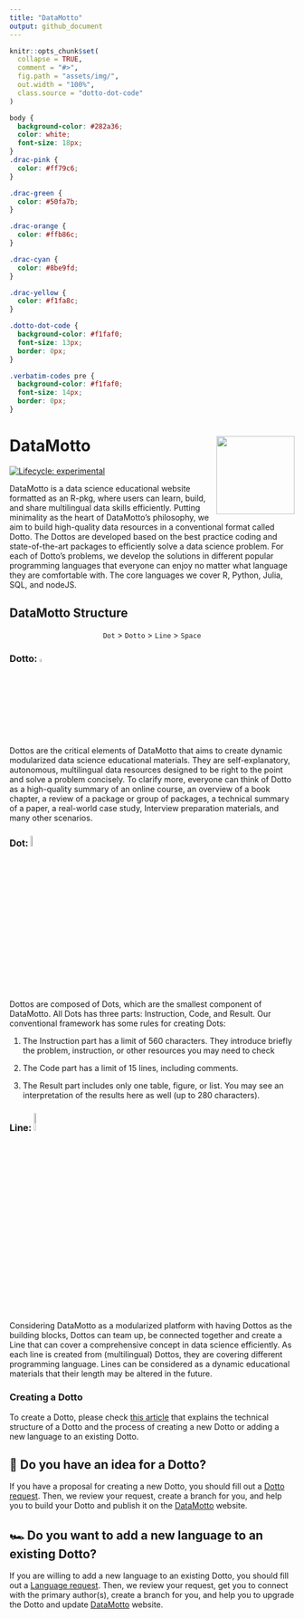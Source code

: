 ```yaml
---
title: "DataMotto"
output: github_document
---
```


<!-- README.md is generated from README.Rmd. Please edit that file -->

```r
knitr::opts_chunk$set(
  collapse = TRUE,
  comment = "#>",
  fig.path = "assets/img/",
  out.width = "100%",
  class.source = "dotto-dot-code"
)
```

```css
body {
  background-color: #282a36;
  color: white;
  font-size: 18px;
}
.drac-pink {
  color: #ff79c6;
}

.drac-green {
  color: #50fa7b;
}

.drac-orange {
  color: #ffb86c;
}

.drac-cyan {
  color: #8be9fd;
}

.drac-yellow {
  color: #f1fa8c;
}

.dotto-dot-code {
  background-color: #f1faf0;
  font-size: 13px;
  border: 0px;
}

.verbatim-codes pre {
  background-color: #f1faf0;
  font-size: 14px;
  border: 0px;
}
```

# <span class="drac-pink">DataMotto</span> <a href='https://datamotto.com'><img src='assets/img/hex-logo.png' target="_blank" align="right" height="138" /></a>

<!-- badges: start -->
[![Lifecycle: experimental](https://img.shields.io/badge/lifecycle-experimental-orange.svg)](https://lifecycle.r-lib.org/articles/stages.html#experimental)
<!-- badges: end -->

DataMotto is a data science educational website formatted as an <span class="drac-orange">R-pkg</span>, where users can learn, build, and share multilingual data skills efficiently. Putting <span class="drac-orange">minimality</span> as the heart of DataMotto’s philosophy, we aim to build high-quality data resources in a conventional format called <span class="drac-pink">Dotto</span>. The Dottos are developed based on the best practice coding and state-of-the-art packages to efficiently solve a data science problem. For each of Dotto’s problems, we develop the solutions in different popular programming languages that everyone can enjoy no matter what language they are comfortable with. The core languages we cover <span class="drac-cyan">R</span>, <span class="drac-cyan">Python</span>, <span class="drac-cyan">Julia</span>, <span class="drac-cyan">SQL</span>, and <span class="drac-cyan">nodeJS</span>.

## DataMotto <span class="drac-green">Structure</span>

<center class="h2 drac-green"> `Dot` > `Dotto` > `Line` > `Space` </center>

### Dotto: <img src="./assets/img/red-circle.svg" width=3.5%"/>
Dottos are the critical elements of DataMotto that aims to create <span class="drac-orange">dynamic modularized</span> data science educational materials. They are self-explanatory, autonomous, <span class="drac-pink">multilingual</span> data resources designed to be right to the point and solve a problem concisely. To clarify more, everyone can think of Dotto as a high-quality summary of an online course, an overview of a book chapter, a review of a package or group of packages, a technical summary of a paper, a real-world case study, Interview preparation materials, and many other scenarios.

### Dot: <img src="./assets/img/dotto-to-dots.svg" width=7%"/>

Dottos are composed of Dots, which are the smallest component of DataMotto. All Dots has three parts: Instruction, Code, and Result. Our conventional framework has some rules for creating Dots:

1. The <span class="drac-pink">Instruction</span> part has a limit of 560 characters. They introduce briefly the problem, instruction, or other resources you may need to check

1. The <span class="drac-pink">Code</span> part has a limit of 15 lines, including comments.

1. The <span class="drac-pink">Result</span> part includes only one table, figure, or list. You may see an interpretation of the results here as well (up to 280 characters).


### Line: <img src="./assets/img/red-line-chart.svg" width=9%"/>

Considering DataMotto as a modularized platform with having Dottos as the building blocks, Dottos can team up, be connected together and create a <span class="drac-pink">Line</span> that can cover a comprehensive concept in data science efficiently. As each line is created from (multilingual) Dottos, they are covering different programming language. Lines can be considered as a dynamic educational materials that their length may be altered in the future.

### Creating a Dotto

To create a Dotto, please check [this article](./articles/Creating_Dotto.html) that explains the technical structure of a Dotto and the process of creating a new Dotto or adding a new language to an existing Dotto.

## 🧨 Do you have an idea for a Dotto?

If you have a proposal for creating a new <span class="drac-pink">Dotto</span>, you should fill out a [<span class="drac-yellow">Dotto request</span>](https://github.com/DataMotto/DataMotto/issues/new?assignees=ardeeshany&labels=Dotto+Request&template=dotto-request.md&title=). Then, we review your request, create a branch for you, and help you to build your Dotto and publish it on the [DataMotto](https://DataMotto.com) website.

## 🏎 Do you want to add a new language to an existing Dotto?

If you are willing to add a new <span class="drac-green">language</span> to an existing Dotto, you should fill out a [<span class="drac-yellow">Language request</span>](https://github.com/DataMotto/DataMotto/issues/new?assignees=&labels=Lang+Request&template=language-request.md&title=). Then, we review your request, get you to connect with the primary author(s), create a branch for you, and help you to upgrade the Dotto and update [DataMotto](https://DataMotto.com) website.
